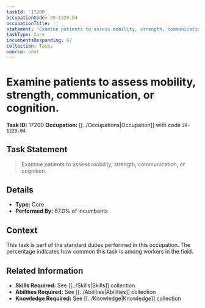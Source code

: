 ```yaml
---
taskId: '17200'
occupationCode: 29-1229.04
occupationTitle: ''
statement: 'Examine patients to assess mobility, strength, communication, or cognition.'
taskType: Core
incumbentsResponding: 67
collection: Tasks
source: onet
---
```

# Examine patients to assess mobility, strength, communication, or cognition.

**Task ID:** 17200
**Occupation:** [[../Occupations|Occupation]] with code `29-1229.04`

## Task Statement

> Examine patients to assess mobility, strength, communication, or cognition.

## Details

- **Type:** Core
- **Performed By:** 67.0% of incumbents

## Context

This task is part of the standard duties performed in this occupation. The percentage indicates how common this task is among workers in the field.

## Related Information

- **Skills Required:** See [[../Skills|Skills]] collection
- **Abilities Required:** See [[../Abilities|Abilities]] collection
- **Knowledge Required:** See [[../Knowledge|Knowledge]] collection
